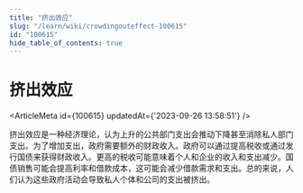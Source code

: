 ```yaml
---
title: "挤出效应"
slug: "/learn/wiki/crowdingouteffect-100615"
id: "100615"
hide_table_of_contents: true
---
```



# 挤出效应

<ArticleMeta id={100615} updatedAt={'2023-09-26 13:58:51'} />
<div className='border-solid border-b border-t-0 my-4 border-[var(--ifm-color-gray-300)]' />

挤出效应是一种经济理论，认为上升的公共部门支出会推动下降甚至消除私人部门支出。为了增加支出，政府需要额外的财政收入。政府可以通过提高税收或通过发行国债来获得财政收入。更高的税收可能意味着个人和企业的收入和支出减少。国债销售可能会提高利率和借款成本，这可能会减少借款需求和支出。总的来说，人们认为这些政府活动会导致私人个体和公司的支出被挤出。

